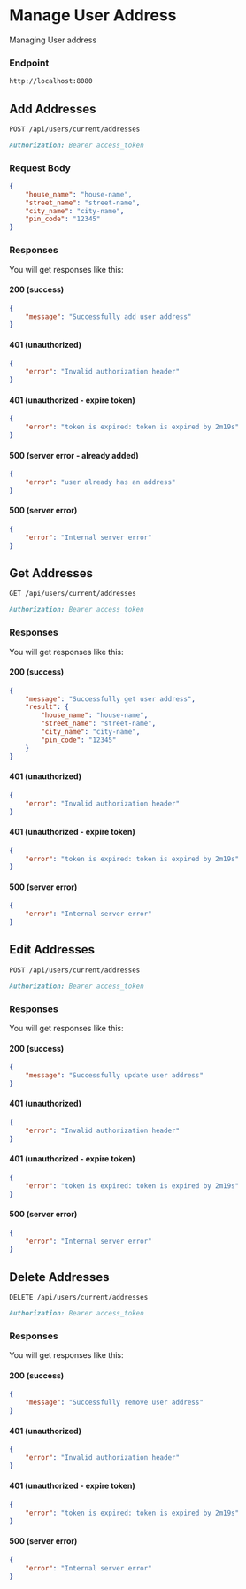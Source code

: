 # Manage User Address

Managing User address

### Endpoint

```md filename="Base URL"
http://localhost:8080
```

## Add Addresses

```md filename="Method and Endpoint"
POST /api/users/current/addresses
```

```md filename="Headers"
Authorization: Bearer access_token
```

### Request Body
```json filename="Request Body"
{
	"house_name": "house-name",
	"street_name": "street-name",
	"city_name": "city-name",
	"pin_code": "12345"
}
```

### Responses
You will get responses like this:

#### 200 (success)
```json filename="Response Body"
{
    "message": "Successfully add user address"
}
```

#### 401 (unauthorized)
```json filename="Response Body"
{
    "error": "Invalid authorization header"
}
```

#### 401 (unauthorized - expire token)
```json filename="Response Body"
{
    "error": "token is expired: token is expired by 2m19s"
}
```

#### 500 (server error - already added)
```json filename="Response Body"
{
    "error": "user already has an address"
}
```

#### 500 (server error)
```json filename="Response Body"
{
    "error": "Internal server error"
}
```

## Get Addresses

```md filename="Method and Endpoint"
GET /api/users/current/addresses
```

```md filename="Headers"
Authorization: Bearer access_token
```

### Responses
You will get responses like this:

#### 200 (success)
```json filename="Response Body"
{
    "message": "Successfully get user address",
    "result": {
        "house_name": "house-name",
        "street_name": "street-name",
        "city_name": "city-name",
        "pin_code": "12345"
    }
}
```

#### 401 (unauthorized)
```json filename="Response Body"
{
    "error": "Invalid authorization header"
}
```

#### 401 (unauthorized - expire token)
```json filename="Response Body"
{
    "error": "token is expired: token is expired by 2m19s"
}
```

#### 500 (server error)
```json filename="Response Body"
{
    "error": "Internal server error"
}
```

## Edit Addresses

```md filename="Method and Endpoint"
POST /api/users/current/addresses
```

```md filename="Headers"
Authorization: Bearer access_token
```

### Responses
You will get responses like this:

#### 200 (success)
```json filename="Response Body"
{
    "message": "Successfully update user address"
}
```

#### 401 (unauthorized)
```json filename="Response Body"
{
    "error": "Invalid authorization header"
}
```

#### 401 (unauthorized - expire token)
```json filename="Response Body"
{
    "error": "token is expired: token is expired by 2m19s"
}
```

#### 500 (server error)
```json filename="Response Body"
{
    "error": "Internal server error"
}
```

## Delete Addresses

```md filename="Method and Endpoint"
DELETE /api/users/current/addresses
```

```md filename="Headers"
Authorization: Bearer access_token
```

### Responses
You will get responses like this:

#### 200 (success)
```json filename="Response Body"
{
    "message": "Successfully remove user address"
}
```

#### 401 (unauthorized)
```json filename="Response Body"
{
    "error": "Invalid authorization header"
}
```

#### 401 (unauthorized - expire token)
```json filename="Response Body"
{
    "error": "token is expired: token is expired by 2m19s"
}
```

#### 500 (server error)
```json filename="Response Body"
{
    "error": "Internal server error"
}
```